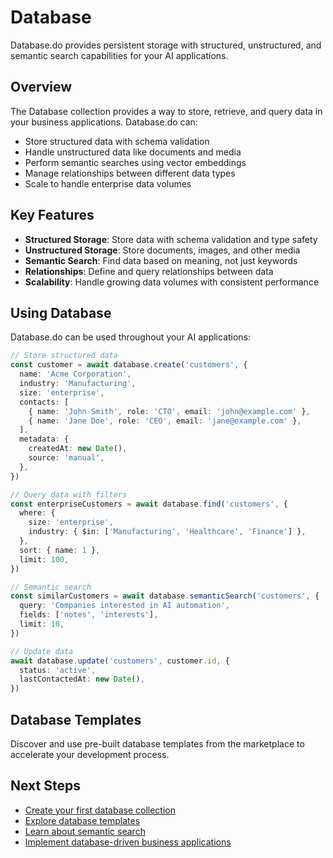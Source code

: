 # Database

Database.do provides persistent storage with structured, unstructured, and semantic search capabilities for your AI applications.

## Overview

The Database collection provides a way to store, retrieve, and query data in your business applications. Database.do can:

- Store structured data with schema validation
- Handle unstructured data like documents and media
- Perform semantic searches using vector embeddings
- Manage relationships between different data types
- Scale to handle enterprise data volumes

## Key Features

- **Structured Storage**: Store data with schema validation and type safety
- **Unstructured Storage**: Store documents, images, and other media
- **Semantic Search**: Find data based on meaning, not just keywords
- **Relationships**: Define and query relationships between data
- **Scalability**: Handle growing data volumes with consistent performance

## Using Database

Database.do can be used throughout your AI applications:

```typescript
// Store structured data
const customer = await database.create('customers', {
  name: 'Acme Corporation',
  industry: 'Manufacturing',
  size: 'enterprise',
  contacts: [
    { name: 'John Smith', role: 'CTO', email: 'john@example.com' },
    { name: 'Jane Doe', role: 'CEO', email: 'jane@example.com' },
  ],
  metadata: {
    createdAt: new Date(),
    source: 'manual',
  },
})

// Query data with filters
const enterpriseCustomers = await database.find('customers', {
  where: { 
    size: 'enterprise',
    industry: { $in: ['Manufacturing', 'Healthcare', 'Finance'] },
  },
  sort: { name: 1 },
  limit: 100,
})

// Semantic search
const similarCustomers = await database.semanticSearch('customers', {
  query: 'Companies interested in AI automation',
  fields: ['notes', 'interests'],
  limit: 10,
})

// Update data
await database.update('customers', customer.id, {
  status: 'active',
  lastContactedAt: new Date(),
})
```

## Database Templates

Discover and use pre-built database templates from the marketplace to accelerate your development process.

## Next Steps

- [Create your first database collection](/data/database/create)
- [Explore database templates](/data/database/templates)
- [Learn about semantic search](/data/database/semantic-search)
- [Implement database-driven business applications](/data/database/business-applications)
